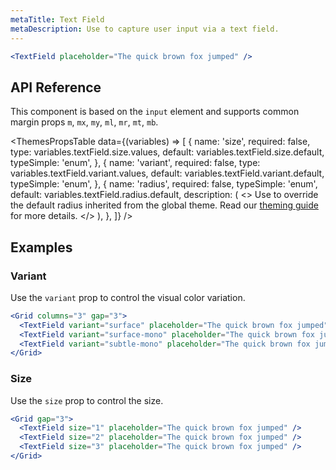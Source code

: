 ```yaml
---
metaTitle: Text Field
metaDescription: Use to capture user input via a text field.
---
```


```jsx live=true
<TextField placeholder="The quick brown fox jumped" />
```

## API Reference

This component is based on the `input` element and supports common margin props `m`, `mx`, `my`, `ml`, `mr`, `mt`, `mb`.

<ThemesPropsTable
  data={(variables) => [
    {
      name: 'size',
      required: false,
      type: variables.textField.size.values,
      default: variables.textField.size.default,
      typeSimple: 'enum',
    },
    {
      name: 'variant',
      required: false,
      type: variables.textField.variant.values,
      default: variables.textField.variant.default,
      typeSimple: 'enum',
    },
    {
      name: 'radius',
      required: false,
      typeSimple: 'enum',
      default: variables.textField.radius.default,
      description: (
        <>
          Use to override the default radius inherited from the global theme.
          Read our <a href="/TODO">theming guide</a> for more details.
        </>
      ),
    },
  ]}
/>

## Examples

### Variant

Use the `variant` prop to control the visual color variation.

```jsx live=true
<Grid columns="3" gap="3">
  <TextField variant="surface" placeholder="The quick brown fox jumped" />
  <TextField variant="surface-mono" placeholder="The quick brown fox jumped" />
  <TextField variant="subtle-mono" placeholder="The quick brown fox jumped" />
</Grid>
```

### Size

Use the `size` prop to control the size.

```jsx live=true
<Grid gap="3">
  <TextField size="1" placeholder="The quick brown fox jumped" />
  <TextField size="2" placeholder="The quick brown fox jumped" />
  <TextField size="3" placeholder="The quick brown fox jumped" />
</Grid>
```
